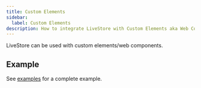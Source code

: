 ```yaml
---
title: Custom Elements
sidebar:
  label: Custom Elements
description: How to integrate LiveStore with Custom Elements aka Web Components.
---
```



LiveStore can be used with custom elements/web components.

## Example

See [examples](/examples) for a complete example.

<Code lang="ts" title="src/main.ts" code={customElementsCode} />

